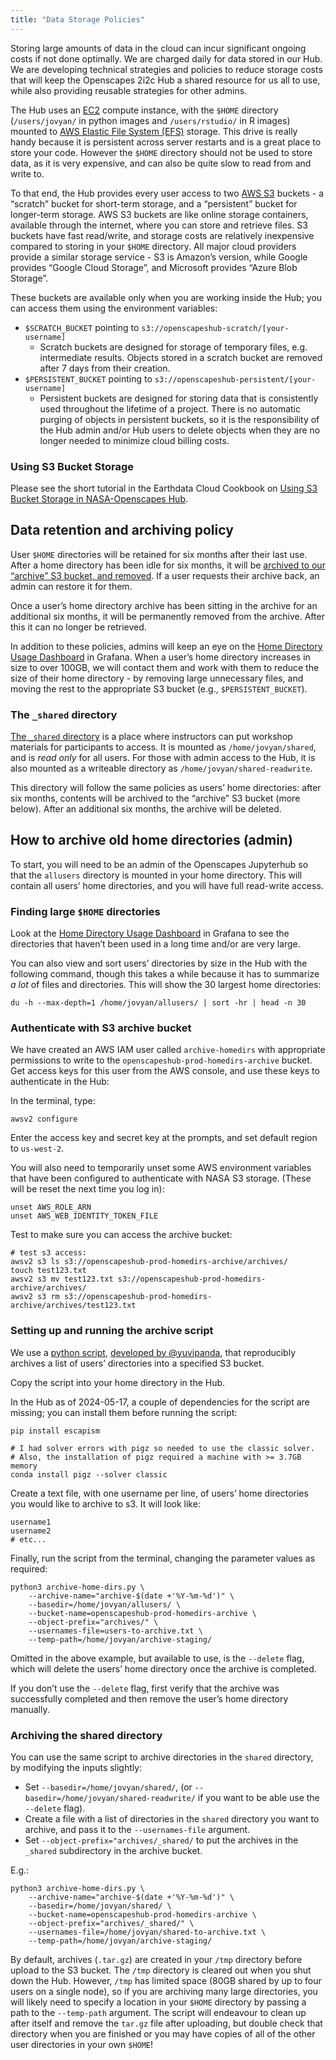 ```yaml
---
title: "Data Storage Policies"
---
```


Storing large amounts of data in the cloud can incur significant ongoing costs if not done optimally. We are charged daily for data stored in our Hub. We are developing technical strategies and policies to reduce storage costs that will keep the Openscapes 2i2c Hub a shared resource for us all to use, while also providing reusable strategies for other admins.

The Hub uses an [EC2](https://aws.amazon.com/ec2/) compute instance, with the
`$HOME` directory (`/users/jovyan/` in python images and `/users/rstudio/` in R
images) mounted to [AWS Elastic File System (EFS)](https://aws.amazon.com/efs/)
storage. This drive is really handy because it is persistent across server
restarts and is a great place to store your code. However the `$HOME` directory
should not be used to store data, as it is very expensive, and can also be quite
slow to read from and write to. 

To that end, the Hub provides every user access to two [AWS
S3](https://aws.amazon.com/s3/) buckets - a "scratch" bucket for short-term
storage, and a "persistent" bucket for longer-term storage. AWS S3 buckets are
like online storage containers, available through the internet, where you can
store and retrieve files. S3 buckets have fast read/write, and storage costs are
relatively inexpensive compared to storing in your `$HOME` directory. All major
cloud providers provide a similar storage service - S3 is Amazon's version, while 
Google provides "Google Cloud Storage", and Microsoft provides "Azure Blob Storage".

These buckets are available only when you are working inside the Hub; you can
access them using the environment variables:

- `$SCRATCH_BUCKET` pointing to `s3://openscapeshub-scratch/[your-username]`
    - Scratch buckets are designed for storage of temporary files, e.g.
      intermediate results. Objects stored in a scratch bucket are removed after
      7 days from their creation.
- `$PERSISTENT_BUCKET` pointing to `s3://openscapeshub-persistent/[your-username]`
    - Persistent buckets are designed for storing data that is consistently used
      throughout the lifetime of a project. There is no automatic purging of
      objects in persistent buckets, so it is the responsibility of the Hub
      admin and/or Hub users to delete objects when they are no longer needed to
      minimize cloud billing costs.

### Using S3 Bucket Storage 

Please see the short tutorial in the Earthdata Cloud Cookbook on 
[Using S3 Bucket Storage in NASA-Openscapes Hub](https://nasa-openscapes.github.io/earthdata-cloud-cookbook/how-tos/using-s3-storage.html).

## Data retention and archiving policy

User `$HOME` directories will be retained for six months after their last use.
After a home directory has been idle for six months, it will be 
[archived to our "archive" S3 bucket, and removed](#how-to-archive-old-home-dir). If a
user requests their archive back, an admin can restore it for them.

Once a user's home directory archive has been sitting in the archive for an 
additional six months, it will be permanently removed from the archive. After
this it can no longer be retrieved. <!-- TODO make this automatic policy in S3 console -->

In addition to these policies, admins will keep an eye on the 
[Home Directory Usage Dashboard](https://grafana.openscapes.2i2c.cloud/d/bd232539-52d0-4435-8a62-fe637dc822be/home-directory-usage-dashboard?orgId=1)
in Grafana. When a user's home directory increases in size to over 100GB, we
will contact them and work with them to reduce the size of their home directory
- by removing large unnecessary files, and moving the rest to the appropriate S3
bucket (e.g., `$PERSISTENT_BUCKET`).

### The `_shared` directory

[The `_shared` directory](https://infrastructure.2i2c.org/topic/infrastructure/storage-layer/#shared-directories) 
is a place where instructors can put workshop materials
for participants to access. It is mounted as `/home/jovyan/shared`, and is _read
only_ for all users. For those with admin access to the Hub, it is also mounted
as a writeable directory as `/home/jovyan/shared-readwrite`.

This directory will follow the same policies as users' home directories: after 
six months, contents will be archived to the "archive" S3 bucket (more below). 
After an additional six months, the archive will be deleted.

## How to archive old home directories (admin) {#how-to-archive-old-home-dir}

To start, you will need to be an admin of the Openscapes Jupyterhub so that
the `allusers` directory is mounted in your home directory. This will contain
all users' home directories, and you will have full read-write access.

### Finding large `$HOME` directories

Look at the [Home Directory Usage
Dashboard](https://grafana.openscapes.2i2c.cloud/d/bd232539-52d0-4435-8a62-fe637dc822be/home-directory-usage-dashboard?orgId=1)
in Grafana to see the directories that haven't been used in a long time and/or
are very large.

You can also view and sort users' directories by size in the Hub with the 
following command, though this takes a while because it has to summarize _a lot_ 
of files and directories. This will show the 30 largest home directories:

```
du -h --max-depth=1 /home/jovyan/allusers/ | sort -hr | head -n 30
```

### Authenticate with S3 archive bucket

We have created an AWS IAM user called `archive-homedirs` with appropriate 
permissions to write to the `openscapeshub-prod-homedirs-archive` bucket. 
Get access keys for this user from the AWS console, and use these keys to 
authenticate in the Hub:

In the terminal, type: 

```
awsv2 configure
```

Enter the access key and secret key at the prompts, and set default region to 
`us-west-2`.

You will also need to temporarily unset some AWS environment variables that have 
been configured to authenticate with NASA S3 storage. (These will be reset the next 
time you log in):

```
unset AWS_ROLE_ARN
unset AWS_WEB_IDENTITY_TOKEN_FILE
```

Test to make sure you can access the archive bucket:

```
# test s3 access:
awsv2 s3 ls s3://openscapeshub-prod-homedirs-archive/archives/
touch test123.txt
awsv2 s3 mv test123.txt s3://openscapeshub-prod-homedirs-archive/archives/
awsv2 s3 rm s3://openscapeshub-prod-homedirs-archive/archives/test123.txt
```

### Setting up and running the archive script

We use a [python script](https://github.com/NASA-Openscapes/2i2cAccessPolicies/blob/main/scripts/archive-home-dirs.py), [developed by
@yuvipanda](https://github.com/2i2c-org/features/issues/32), that reproducibly
archives a list of users' directories into a specified S3 bucket.

Copy the script into your home directory in the Hub.

In the Hub as of 2024-05-17, a couple of dependencies for the script are
missing; you can install them before running the script:

```
pip install escapism

# I had solver errors with pigz so needed to use the classic solver. 
# Also, the installation of pigz required a machine with >= 3.7GB memory
conda install pigz --solver classic
```

Create a text file, with one username per line, of users' home directories you
would like to archive to s3. It will look like:

```
username1
username2
# etc...
```

Finally, run the script from the terminal, changing the parameter values as required:

```
python3 archive-home-dirs.py \
    --archive-name="archive-$(date +'%Y-%m-%d')" \
    --basedir=/home/jovyan/allusers/ \
    --bucket-name=openscapeshub-prod-homedirs-archive \
    --object-prefix="archives/" \
    --usernames-file=users-to-archive.txt \
    --temp-path=/home/jovyan/archive-staging/
```

Omitted in the above example, but available to use, is the `--delete` flag, 
which will delete the users' home directory once the archive is completed.

If you don't use the `--delete` flag, first verify that the archive was successfully
completed and then remove the user's home directory manually.

### Archiving the shared directory

You can use the same script to archive directories in the `shared` directory, by modifying 
the inputs slightly:

- Set `--basedir=/home/jovyan/shared/`, (or `--basedir=/home/jovyan/shared-readwrite/`
  if you want to be able use the `--delete` flag).
- Create a file with a list of directories in the `shared` directory you want to archive,
  and pass it to the `--usernames-file` argument.
- Set `--object-prefix="archives/_shared/` to put the archives in the `_shared` subdirectory
  in the archive bucket.

E.g.:

```
python3 archive-home-dirs.py \
    --archive-name="archive-$(date +'%Y-%m-%d')" \
    --basedir=/home/jovyan/shared/ \
    --bucket-name=openscapeshub-prod-homedirs-archive \
    --object-prefix="archives/_shared/" \
    --usernames-file=/home/jovyan/shared-to-archive.txt \
    --temp-path=/home/jovyan/archive-staging/
```

By default, archives (`.tar.gz`) are created in your `/tmp` directory before
upload to the S3 bucket. The `/tmp` directory is cleared out when you shut down
the Hub. However, `/tmp` has limited space (80GB shared by up to four users on a
single node), so if you are archiving many large directories, you will likely
need to specify a location in your `$HOME` directory by passing a path to the
`--temp-path` argument. The script will endeavour to clean up after itself and 
remove the `tar.gz` file after uploading, but double check that directory
when you are finished or you may have copies of all of the other user
directories in your own `$HOME`!

